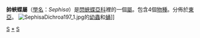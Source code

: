 {{NoteTA|G1=Butterfly}}
{{Automatic taxobox
| taxon = Sephisa
| image = SephisaChandra198 1a.jpg
| image_caption = [[帥蛺蝶|帥蛺蝶]]<br />Sephisa chandra
| authority = [[Moore|Moore]], 1882
| type_species = [[指名帥蛺蝶|指名帥蛺蝶]] <br />
''Limenitis dichroa''
| type_species_authority = [[Kollar|Kollar]], [1844]
| subdivision_ranks = 種
| subdivision =
* [[黃帥蛺蝶|黃帥蛺蝶]] Sephisa princeps
* [[台灣帥蛺蝶|台灣帥蛺蝶]] Sephisa dichroa
* [[指名帥蛺蝶|指名帥蛺蝶]] Sephisa daimio
* [[帥蛺蝶|帥蛺蝶]] Sephisa chandra
| synonyms =
* ''Castalia'' <small>Westwood, [1850]</small>; <small>Moore, 1857</small>
}}

'''帥蛺蝶屬'''（[[學名|學名]]：''Sephisa''）是[[閃蛺蝶亞科|閃蛺蝶亞科]]裡的一個[[屬|屬]]。包含4個[[物種|物種]]。分佈於[[東亞|東亞]]。
[[File:SephisaDichroa197_1.jpg|thumb]]的[[幼蟲|幼蟲]]和[[蛹|蛹]]]]

{{Commons category|Sephisa}}
{{Taxonbar}}

{{閃蛺蝶亞科}}

[[Category:蛺蝶科|S]]
[[Category:帥蛺蝶屬|*]]
[[Category:1882年描述的分类群|S]]